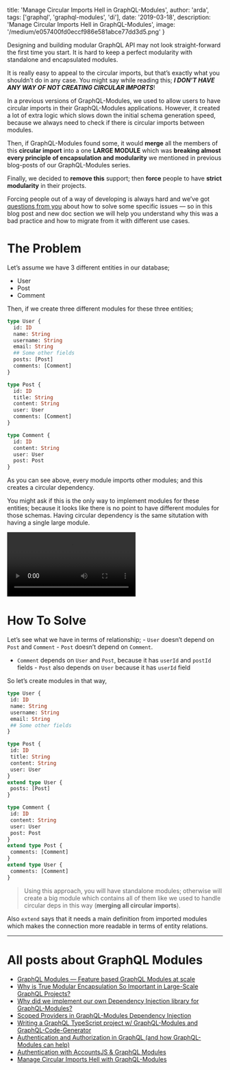 
  title: 'Manage Circular Imports Hell in GraphQL-Modules',
  author: 'arda',
  tags: ['graphql', 'graphql-modules', 'di'],
  date: '2019-03-18',
  description: 'Manage Circular Imports Hell in GraphQL-Modules',
  image: '/medium/e057400fd0eccf986e581abce77dd3d5.png'
}


Designing and building modular GraphQL API may not look straight-forward the first time you start. It is hard to keep a perfect modularity with standalone and encapsulated modules.

It is really easy to appeal to the circular imports, but that’s exactly what you shouldn’t do in any case. You might say while reading this; **_I DON’T HAVE ANY WAY OF NOT CREATING CIRCULAR IMPORTS_**!

In a previous versions of GraphQL-Modules, we used to allow users to have circular imports in their GraphQL-Modules applications. However, it created a lot of extra logic which slows down the initial schema generation speed, because we always need to check if there is circular imports between modules.

Then, if GraphQL-Modules found some, it would **merge** all the members of this **circular import** into a one **LARGE MODULE** which was **breaking almost every principle of encapsulation and modularity** we mentioned in previous blog-posts of our GraphQL-Modules series.

Finally, we decided to **remove this** support; then **force** people to have **strict modularity** in their projects.

<LinkPreview link="/blog/modular-encapsulation-graphql-modules" />

Forcing people out of a way of developing is always hard and we’ve got [questions from you](https://github.com/Urigo/graphql-modules/issues/317) about how to solve some specific issues — so in this blog post and new doc section we will help you understand why this was a bad practice and how to migrate from it with different use cases.

# The Problem

Let’s assume we have 3 different entities in our database;

- User
- Post
- Comment

Then, if we create three different modules for these three entities;

```graphql
type User {
  id: ID
  name: String
  username: String
  email: String
  ## Some other fields
  posts: [Post]
  comments: [Comment]
}
```

```graphql
type Post {
  id: ID
  title: String
  content: String
  user: User
  comments: [Comment]
}
```

```graphql
type Comment {
  id: ID
  content: String
  user: User
  post: Post
}
```

As you can see above, every module imports other modules; and this creates a circular dependency.

You might ask if this is the only way to implement modules for these entities; because it looks like there is no point to have different modules for those schemas. Having circular dependency is the same situtation with having a single large module.

![](/medium/ae9bf1b1b35e64c8839b3508064f3115.webm)

# How To Solve

Let’s see what we have in terms of relationship; - `User` doesn’t depend on `Post` and `Comment` - `Post` doesn’t depend on `Comment`.

- `Comment` depends on `User` and `Post`, because it has `userId` and `postId` fields - `Post` also depends on `User` because it has `userId` field

So let’s create modules in that way,

```graphql
type User {
 id: ID
 name: String
 username: String
 email: String
 ## Some other fields
}
```

```graphql
type Post {
 id: ID
 title: String
 content: String
 user: User
}
extend type User {
 posts: [Post]
}
```

```graphql
type Comment {
 id: ID
 content: String
 user: User
 post: Post
}
extend type Post {
 comments: [Comment]
}
extend type User {
 comments: [Comment]
}
```

> Using this approach, you will have standalone modules; otherwise will create a big module which contains all of them like we used to handle circular deps in this way (**merging all circular imports**).

Also `extend` says that it needs a main definition from imported modules which makes the connection more readable in terms of entity relations.

---

# All posts about GraphQL Modules

- [GraphQL Modules — Feature based GraphQL Modules at scale](/blog/graphql-modules)
- [Why is True Modular Encapsulation So Important in Large-Scale GraphQL Projects?](/blog/modular-encapsulation-graphql-modules)
- [Why did we implement our own Dependency Injection library for GraphQL-Modules?](/blog/dependency-injection-library-in-graphql-modules)
- [Scoped Providers in GraphQL-Modules Dependency Injection](/blog/graphql-modules-scoped-providers)
- [Writing a GraphQL TypeScript project w/ GraphQL-Modules and GraphQL-Code-Generator](/blog/graphql-typescript-modules-codegen)
- [Authentication and Authorization in GraphQL (and how GraphQL-Modules can help)](/blog/graphql-modules-auth)
- [Authentication with AccountsJS & GraphQL Modules](/blog/accountsjs-graphql-modules)
- [Manage Circular Imports Hell with GraphQL-Modules](/blog/manage-circular-imports-hell-in-graphql-modules)
